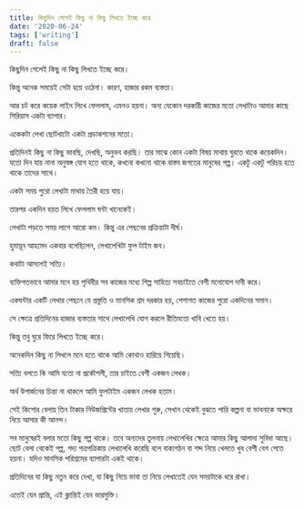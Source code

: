 ```yaml
---
title: কিছুদিন গেলেই কিছু না কিছু লিখতে ইচ্ছে করে
date: '2020-06-24'
tags: ['writing']
draft: false
---
```


কিছুদিন গেলেই কিছু না কিছু লিখতে ইচ্ছে করে।

কিন্তু অনেক সময়েই সেটা হয়ে ওঠেনা। কারণ, হাজার রকম ব্যস্ততা।

আর চট করে কয়েক লাইন লিখে ফেললাম, এমনও হয়না। অন্য যেকোন দরকারী কাজের মতো লেখাটাও আমার কাছে সিরিয়াস একটা ব্যাপার।

একেকটা লেখা ছোটখাটো একটা প্রডাকশনের মতো।

প্রতিদিনই কিছু না কিছু ভাবছি, দেখছি, অনুভব করছি। তার মাঝে কোন একটা বিষয় মাথায় ঘুরতে থাকে কয়েকদিন। যতো দিন যায় নানা অনুষঙ্গ যোগ হতে থাকে, কখনো কখনো থাকে বাস্তব জগতের মানুষের গল্প। একটু একটু পরিচয় হতে থাকে তাদের সাথে।

একটা সময় পুরো লেখাটা মাথায় তৈরী হয়ে যায়।

তারপর একদিন হয়ত লিখে ফেললাম ঘন্টা খানেকেই।

লেখাটা পড়তে সময় লাগে আরো কম। কিন্তু এর পেছনের প্রক্রিয়াটা দীর্ঘ।

হুমায়ূন আহমেদ একবার বলেছিলেন, লেখালেখিটা ফুল টাইম জব।

কথাটা আসলেই সত্যি।

ব্যক্তিগতভাবে আমার মনে হয় পৃথিবীর সব কাজের মধ্যে শিল্প সাহিত্য সবচাইতে বেশী মনোযোগ দাবী করে।

একঘন্টার একটি লেখার পেছনে যে প্রস্তুতি ও মানসিক শ্রম দরকার হয়, পেশাগত কাজের পুরো একদিনের সমান।

সে ক্ষেত্রে প্রতিদিনের হাজার ব্যস্ততার সাথে লেখালেখি যোগ করলে রীতিমতো খাবি খেতে হয়।

কিন্তু তবু ঘুরে ফিরে লিখতে ইচ্ছে করে।

অনেকদিন কিছু না লিখলে মনে হতে থাকে আমি কোথাও হারিয়ে গিয়েছি।

সত্যি বলতে কি আমি যতো না প্রকৌশলী, তার চাইতে বেশী একজন লেখক।

অর্থ উপার্জনের চিন্তা না থাকলে আমি ফুলটাইম একজন লেখক হতাম।

সেই কিশোর বেলায় তিন টাকার নিউজপ্রিন্টের খাতায় লেখার শুরু, সেখান থেকেই বুঝতে পারি কল্পনা বা ভাবনাকে অক্ষরে নিয়ে আসার কী আনন্দ। 

সব মানুষেরই বলার মতো কিছু গল্প থাকে। তবে অন্যদের তুলনায় লেখালেখির ক্ষেত্রে আমার কিছু আলাদা সুবিধা আছে। ছোট বেলা থেকেই গল্প, গদ্য পত্রপত্রিকায় লেখালেখি করেছি বলে বাক্যগঠন বা শব্দ নিয়ে খেলতে খুব বেশী বেগ পেতে হয়না। যদিও মানসিক পরিশ্রমের ব্যাপারটা একই থাকে।

প্রতিদিনের যা কিছু নতুন করে দেখা, যা কিছু নিয়ে ভাবা তা নিয়ে লেখাতেই যেন সময়টাকে ধরে রাখা।

এতেই যেন শ্রান্তি, এই ক্লান্তিই যেন ভারমুক্তি।
